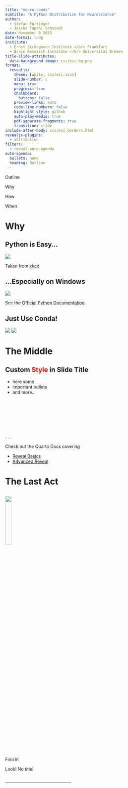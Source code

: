 ```yaml
---
title: "neuro-conda"
subtitle: "A Python Distribution for Neuroscience"
author:
  - Stefan Fürtinger
  - Joscha Tapani Schmiedt
date: November 9 2023
date-format: long
institute:
  - Ernst Strüngmann Institute </br> Frankfurt
  - Brain Research Institute </br> Universität Bremen
title-slide-attributes:
  data-background-image: css/esi_bg.png
format:
  revealjs:
    theme: [white, css/esi.scss]
    slide-number: c
    menu: true
    progress: true
    chalkboard:
      buttons: false
    preview-links: auto
    code-line-numbers: false
    highlight-style: github
    auto-play-media: true
    pdf-separate-fragments: true
    transition: slide
include-after-body: css/esi_borders.html
revealjs-plugins:
  - attribution
filters:
  - reveal-auto-agenda
auto-agenda:
  bullets: none
  heading: Outline
---
```

<!--
SPDX-FileCopyrightText: 2023 Ernst Strüngmann Institute (ESI) for Neuroscience
in Cooperation with Max Planck Society
SPDX-License-Identifier: CC-BY-NC-SA-1.0
-->

```{=html}
<section class="title-slide slide level1 agenda-slide center" data-transition="none">
<div class="agenda-heading">
<p>Outline</p>
</div>
<div class="agenda">
<div class="agenda-active">
<p>Why</p>
</div>
<div class="agenda-active">
<p>How</p>
</div>
<div class="agenda-active">
<p>When</p>
</div>
</div>
</section>
```

# Why

## Python is Easy...

::: {.r-stack}
![](imgs/conda_xkcd.png)
:::

::: {.attribution}
Taken from [xkcd](https://xkcd.com/1987/)
:::

## ...Especially on Windows

::: {.r-stack}
![](imgs/pythondocu.gif)
:::

::: {.attribution}
See the [Official Python Documentation](https://docs.python.org/3/using/windows.html)
:::

## Just Use Conda!

::: {.r-stack}
![](imgs/conda_qt.png){.fragment}
![](imgs/conda.gif){.fragment}
:::


# The Middle

## Custom [Style]{style="color: red"} in Slide Title

::: {.incremental style="font-size: 1.0em; " .absolute .position top="3em"}
- here some
- [important]{.esi-emph} bullets
- and more...
:::

::: {style="height: 7em; "}
:::

. . .

Check out the Quarto Docs covering

- [Reveal Basics](https://quarto.org/docs/presentations/revealjs/)
- [Advanced Reveal](https://quarto.org/docs/presentations/revealjs/advanced.html)

# The Last Act

## {background-image="css/esi_bg.png" style="color: white; "}

![](css/esi_logo_white.png){.absolute width="20%" right="-4em" top="-1em"}

::: {style="height: 2em; "}
:::

::: {.r-fit-text}
Finish!
:::

Look! No title!

::: footer
[[www.esi-frankfurt.de]{style="font-size: 1.5em; color: white; "}](https://www.esi-frankfurt.de)
:::